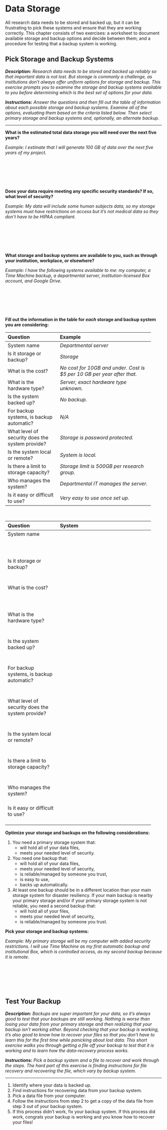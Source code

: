 # Data Storage

All research data needs to be stored and backed up, but it can be frustrating to pick these systems and ensure that they are working correctly. This chapter consists of two exercises: a worksheet to document available storage and backup options and decide between them; and a procedure for testing that a backup system is working.

\newpage

## Pick Storage and Backup Systems {#storage}

***Description:*** *Research data needs to be stored and backed up reliably so that important data is not lost. But storage is commonly a challenge, as institutions don’t always offer uniform options for storage and backup. This exercise prompts you to examine the storage and backup systems available to you before determining which is the best set of options for your data.*

***Instructions:*** *Answer the questions and then fill out the table of information about each possible storage and backup systems. Examine all of the options, evaluating them based on the criteria listed below. Then select primary storage and backup systems and, optionally, an alternate backup.*

---

**What is the estimated total data storage you will need over the next five years?**

*Example: I estimate that I will generate 100 GB of data over the next five years of my project.*

&nbsp;

&nbsp;

&nbsp;

**Does your data require meeting any specific security standards? If so, what level of security?**

*Example: My data will include some human subjects data, so my storage systems must have restrictions on access but it's not medical data so they don't have to be HIPAA compliant.*

&nbsp;

&nbsp;

&nbsp;

**What storage and backup systems are available to you, such as through your institution, workplace, or elsewhere?**

*Example: I have the following systems available to me: my computer, a Time Machine backup, a departmental server, institution-licensed Box account, and Google Drive.*

&nbsp;

&nbsp;

&nbsp;

**Fill out the information in the table for *each* storage and backup system you are considering:**

------------------------------------------------------------------
Question                Example
--------------------    ------------------------------------------
System name             *Departmental server*

Is it storage or        *Storage*
backup?

What is the cost?       *No cost for 10GB and under.
                        Cost is $5 per 10 GB per year after that.*

What is the hardware    *Server, exact hardware type unknown.*
type?

Is the system           *No backup.*
backed up?

For backup systems,     *N/A*
is backup automatic?

What level of           *Storage is password protected.*
security does the 
system provide?

Is the system local     *System is local.*
or remote?

Is there a limit        *Storage limit is 500GB per research 
to storage capacity?    group.*

Who manages the         *Departmental IT manages the server.*
system?

Is it easy or           *Very easy to use once set up.*
difficult to use?
--------------------    ------------------------------------------

&nbsp;

------------------------------------------------------------------
Question                System
--------------------    ------------------------------------------
System name             &nbsp;
&nbsp;&nbsp;&nbsp;
&nbsp;&nbsp;&nbsp;
&nbsp;&nbsp;&nbsp;
&nbsp;&nbsp;&nbsp;
&nbsp;&nbsp;&nbsp;
&nbsp;&nbsp;&nbsp;
&nbsp;&nbsp;&nbsp;
&nbsp;&nbsp;&nbsp;
&nbsp;&nbsp;&nbsp;
&nbsp;&nbsp;&nbsp;
&nbsp;&nbsp;&nbsp;
&nbsp;&nbsp;&nbsp;
&nbsp;&nbsp;&nbsp;
&nbsp;&nbsp;&nbsp;
&nbsp;&nbsp;&nbsp;
&nbsp;&nbsp;&nbsp;
&nbsp;&nbsp;&nbsp;
&nbsp;&nbsp;&nbsp;
&nbsp;&nbsp;&nbsp;
&nbsp;&nbsp;&nbsp;
&nbsp;&nbsp;&nbsp;
&nbsp;&nbsp;&nbsp;
&nbsp;&nbsp;&nbsp;
&nbsp;&nbsp;&nbsp;
&nbsp;&nbsp;&nbsp;
&nbsp;&nbsp;&nbsp;

Is it storage or        &nbsp;
backup?
&nbsp;&nbsp;&nbsp;
&nbsp;&nbsp;&nbsp;
&nbsp;&nbsp;&nbsp;
&nbsp;&nbsp;&nbsp;
&nbsp;&nbsp;&nbsp;
&nbsp;&nbsp;&nbsp;
&nbsp;&nbsp;&nbsp;
&nbsp;&nbsp;&nbsp;
&nbsp;&nbsp;&nbsp;
&nbsp;&nbsp;&nbsp;
&nbsp;&nbsp;&nbsp;
&nbsp;&nbsp;&nbsp;
&nbsp;&nbsp;&nbsp;
&nbsp;&nbsp;&nbsp;
&nbsp;&nbsp;&nbsp;
&nbsp;&nbsp;&nbsp;
&nbsp;&nbsp;&nbsp;
&nbsp;&nbsp;&nbsp;
&nbsp;&nbsp;&nbsp;
&nbsp;&nbsp;&nbsp;
&nbsp;&nbsp;&nbsp;
&nbsp;&nbsp;&nbsp;

What is the cost?       &nbsp;
&nbsp;&nbsp;&nbsp;
&nbsp;&nbsp;&nbsp;
&nbsp;&nbsp;&nbsp;
&nbsp;&nbsp;&nbsp;
&nbsp;&nbsp;&nbsp;
&nbsp;&nbsp;&nbsp;
&nbsp;&nbsp;&nbsp;
&nbsp;&nbsp;&nbsp;
&nbsp;&nbsp;&nbsp;
&nbsp;&nbsp;&nbsp;
&nbsp;&nbsp;&nbsp;
&nbsp;&nbsp;&nbsp;
&nbsp;&nbsp;&nbsp;
&nbsp;&nbsp;&nbsp;
&nbsp;&nbsp;&nbsp;
&nbsp;&nbsp;&nbsp;
&nbsp;&nbsp;&nbsp;
&nbsp;&nbsp;&nbsp;
&nbsp;&nbsp;&nbsp;
&nbsp;&nbsp;&nbsp;
&nbsp;&nbsp;&nbsp;
&nbsp;&nbsp;&nbsp;
&nbsp;&nbsp;&nbsp;
&nbsp;&nbsp;&nbsp;

What is the hardware    &nbsp;
type?
&nbsp;&nbsp;&nbsp;
&nbsp;&nbsp;&nbsp;
&nbsp;&nbsp;&nbsp;
&nbsp;&nbsp;&nbsp;
&nbsp;&nbsp;&nbsp;
&nbsp;&nbsp;&nbsp;
&nbsp;&nbsp;&nbsp;
&nbsp;&nbsp;&nbsp;
&nbsp;&nbsp;&nbsp;
&nbsp;&nbsp;&nbsp;
&nbsp;&nbsp;&nbsp;
&nbsp;&nbsp;&nbsp;
&nbsp;&nbsp;&nbsp;
&nbsp;&nbsp;&nbsp;

Is the system           &nbsp;
backed up?
&nbsp;&nbsp;&nbsp;
&nbsp;&nbsp;&nbsp;
&nbsp;&nbsp;&nbsp;
&nbsp;&nbsp;&nbsp;
&nbsp;&nbsp;&nbsp;
&nbsp;&nbsp;&nbsp;
&nbsp;&nbsp;&nbsp;
&nbsp;&nbsp;&nbsp;
&nbsp;&nbsp;&nbsp;
&nbsp;&nbsp;&nbsp;
&nbsp;&nbsp;&nbsp;
&nbsp;&nbsp;&nbsp;
&nbsp;&nbsp;&nbsp;
&nbsp;&nbsp;&nbsp;

For backup systems,     &nbsp;
is backup automatic?
&nbsp;&nbsp;&nbsp;
&nbsp;&nbsp;&nbsp;
&nbsp;&nbsp;&nbsp;
&nbsp;&nbsp;&nbsp;
&nbsp;&nbsp;&nbsp;
&nbsp;&nbsp;&nbsp;
&nbsp;&nbsp;&nbsp;
&nbsp;&nbsp;&nbsp;
&nbsp;&nbsp;&nbsp;
&nbsp;&nbsp;&nbsp;
&nbsp;&nbsp;&nbsp;
&nbsp;&nbsp;&nbsp;
&nbsp;&nbsp;&nbsp;
&nbsp;&nbsp;&nbsp;

What level of           &nbsp;
security does the 
system provide?
&nbsp;&nbsp;&nbsp;
&nbsp;&nbsp;&nbsp;
&nbsp;&nbsp;&nbsp;
&nbsp;&nbsp;&nbsp;
&nbsp;&nbsp;&nbsp;
&nbsp;&nbsp;&nbsp;
&nbsp;&nbsp;&nbsp;
&nbsp;&nbsp;&nbsp;
&nbsp;&nbsp;&nbsp;
&nbsp;&nbsp;&nbsp;
&nbsp;&nbsp;&nbsp;
&nbsp;&nbsp;&nbsp;
&nbsp;&nbsp;&nbsp;
&nbsp;&nbsp;&nbsp;

Is the system local     &nbsp;
or remote?
&nbsp;&nbsp;&nbsp;
&nbsp;&nbsp;&nbsp;
&nbsp;&nbsp;&nbsp;
&nbsp;&nbsp;&nbsp;
&nbsp;&nbsp;&nbsp;
&nbsp;&nbsp;&nbsp;
&nbsp;&nbsp;&nbsp;
&nbsp;&nbsp;&nbsp;
&nbsp;&nbsp;&nbsp;
&nbsp;&nbsp;&nbsp;
&nbsp;&nbsp;&nbsp;
&nbsp;&nbsp;&nbsp;
&nbsp;&nbsp;&nbsp;
&nbsp;&nbsp;&nbsp;

Is there a limit        &nbsp;
to storage capacity?
&nbsp;&nbsp;&nbsp;
&nbsp;&nbsp;&nbsp;
&nbsp;&nbsp;&nbsp;
&nbsp;&nbsp;&nbsp;
&nbsp;&nbsp;&nbsp;
&nbsp;&nbsp;&nbsp;
&nbsp;&nbsp;&nbsp;
&nbsp;&nbsp;&nbsp;
&nbsp;&nbsp;&nbsp;
&nbsp;&nbsp;&nbsp;
&nbsp;&nbsp;&nbsp;

Who manages the         &nbsp;
system?
&nbsp;&nbsp;&nbsp;
&nbsp;&nbsp;&nbsp;
&nbsp;&nbsp;&nbsp;
&nbsp;&nbsp;&nbsp;
&nbsp;&nbsp;&nbsp;
&nbsp;&nbsp;&nbsp;
&nbsp;&nbsp;&nbsp;
&nbsp;&nbsp;&nbsp;
&nbsp;&nbsp;&nbsp;
&nbsp;&nbsp;&nbsp;
&nbsp;&nbsp;&nbsp;
&nbsp;&nbsp;&nbsp;
&nbsp;&nbsp;&nbsp;
&nbsp;&nbsp;&nbsp;

Is it easy or           &nbsp;
difficult to use?
&nbsp;&nbsp;&nbsp;
&nbsp;&nbsp;&nbsp;
&nbsp;&nbsp;&nbsp;
&nbsp;&nbsp;&nbsp;
&nbsp;&nbsp;&nbsp;
&nbsp;&nbsp;&nbsp;
&nbsp;&nbsp;&nbsp;
&nbsp;&nbsp;&nbsp;
&nbsp;&nbsp;&nbsp;
&nbsp;&nbsp;&nbsp;
&nbsp;&nbsp;&nbsp;
&nbsp;&nbsp;&nbsp;
&nbsp;&nbsp;&nbsp;
&nbsp;&nbsp;&nbsp;
--------------------    ------------------------------------------


**Optimize your storage and backups on the following considerations:**

1. You need a primary storage system that:
    - will hold all of your data files,
    - meets your needed level of security.
2. You need one backup that:
    - will hold all of your data files,
    - meets your needed level of security,
    - is reliable/managed by someone you trust,
    - is easy to use,
    - backs up automatically.
4. At least one backup should be in a different location than your main storage system for disaster resiliency. If your main backup is nearby your primary storage and/or if your primary storage system is not reliable, you need a second backup that: 
    - will hold all of your files,
    - meets your needed level of security,
    - is reliable/managed by someone you trust.

**Pick your storage and backup systems:**

*Example: My primary storage will be my computer with added security restrictions. I will use Time Machine as my first automatic backup and institutional Box, which is controlled access, as my second backup because it is remote.*

&nbsp;

&nbsp;

&nbsp;


\newpage

## Test Your Backup {#backup}

***Description:*** *Backups are super important for your data, so it’s always good to test that your backups are still working. Nothing is worse than losing your data from your primary storage and then realizing that your backup isn’t working either. Beyond checking that your backup is working, it’s also good to know how to recover your files so that you don’t have to learn this for the first time while panicking about lost data. This short exercise walks you through getting a file off your backup to test that it is working and to learn how the data-recovery process works.*

***Instructions:*** *Pick a backup system and a file to recover and work through the steps. The hard part of this exercise is finding instructions for file recovery and recovering the file, which vary by backup system.*

---

1. Identify where your data is backed up.
2. Find instructions for recovering data from your backup system.
3. Pick a data file from your computer.
4. Follow the instructions from step 2 to get a copy of the data file from step 3 out of your backup system.
5. If this process didn’t work, fix your backup system. If this process did work, congrats your backup is working and you know how to recover your files!
